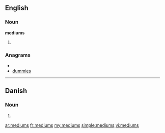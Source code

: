 ==English==

===Noun===
'''mediums'''

# {{plural of|[[medium]]}}

===Anagrams===
* {{alphagram|deimmsu}}
* [[dummies#English|dummies]]

----

==Danish==

===Noun===
{{infl|da|noun form|g=n}}

# {{form of|genitive singular indefinite|medium|lang=da}}

[[ar:mediums]]
[[fr:mediums]]
[[my:mediums]]
[[simple:mediums]]
[[vi:mediums]]
